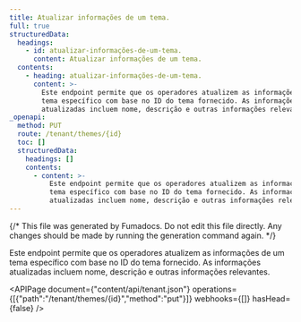 ```yaml
---
title: Atualizar informações de um tema.
full: true
structuredData:
  headings:
    - id: atualizar-informações-de-um-tema.
      content: Atualizar informações de um tema.
  contents:
    - heading: atualizar-informações-de-um-tema.
      content: >-
        Este endpoint permite que os operadores atualizem as informações de um
        tema específico com base no ID do tema fornecido. As informações
        atualizadas incluem nome, descrição e outras informações relevantes.
_openapi:
  method: PUT
  route: /tenant/themes/{id}
  toc: []
  structuredData:
    headings: []
    contents:
      - content: >-
          Este endpoint permite que os operadores atualizem as informações de um
          tema específico com base no ID do tema fornecido. As informações
          atualizadas incluem nome, descrição e outras informações relevantes.
---
```


{/* This file was generated by Fumadocs. Do not edit this file directly. Any changes should be made by running the generation command again. */}

Este endpoint permite que os operadores atualizem as informações de um tema específico com base no ID do tema fornecido. As informações atualizadas incluem nome, descrição e outras informações relevantes.

<APIPage document={"content/api/tenant.json"} operations={[{"path":"/tenant/themes/{id}","method":"put"}]} webhooks={[]} hasHead={false} />